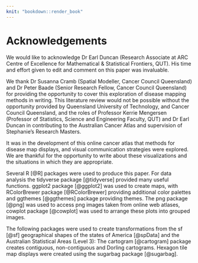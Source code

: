 ```yaml
---
knit: "bookdown::render_book"
---
```


# Acknowledgements {-}

We would like to acknowledge Dr Earl Duncan (Research Associate at ARC Centre of Excellence for Mathematical & Statistical Frontiers, QUT). His time and effort given to edit and comment on this paper was invaluable.


We thank Dr Susanna Cramb (Spatial Modeller, Cancer Council Queensland) and Dr Peter Baade (Senior Research Fellow, Cancer Council Queensland) for providing the opportunity to cover this exploration of disease mapping methods in writing.
This literature review would not be possible without the opportunity provided by Queensland University of Technology, and Cancer Council Queensland, and the roles of Professor Kerrie Mengersen (Professor of Statistics, Science and Engineering Faculty, QUT) and Dr Earl Duncan in contributing to the Australian Cancer Atlas and supervision of Stephanie's Research Masters.

It was in the development of this online cancer atlas that methods for disease map displays, and visual communication strategies were explored. We are thankful for the opportunity to write about these visualizations and the situations in which they are appropriate.

Several R [@R] packages were used to produce this paper.
For data analysis the tidyverse package [@tidyverse] provided many useful functions.
ggplot2 package [@ggplot2] was used to create maps, with RColorBrewer package [@RColorBrewer] providing additional color palettes and ggthemes [@ggthemes] package providing themes.
The png package [@png] was used to access png images taken from online web atlases, cowplot package [@cowplot] was used to arrange these plots into grouped images.

The following packages were used to create transformations from the sf [@sf] geographical shapes of the states of America [@spData] and the Australian Statistical Areas (Level 3):
The cartogram [@cartogram] package creates contiguous, non-contiguous and Dorling cartograms.
Hexagon tile map displays were created using the sugarbag package [@sugarbag].
